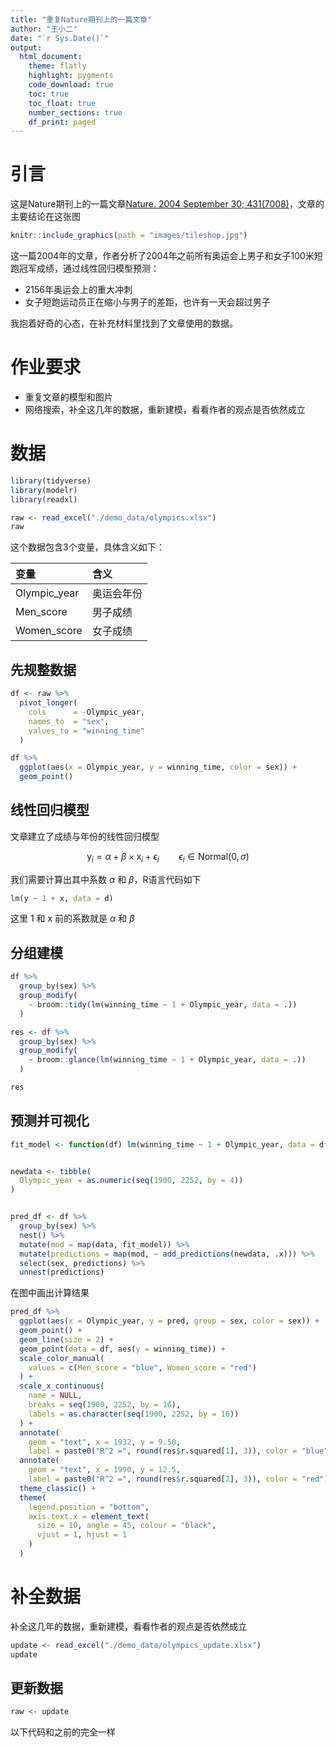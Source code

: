 ```yaml
---
title: "重复Nature期刊上的一篇文章"
author: "王小二"
date: "`r Sys.Date()`"
output: 
  html_document:
    theme: flatly
    highlight: pygments
    code_download: true
    toc: true
    toc_float: true
    number_sections: true
    df_print: paged
---
```



# 引言

这是Nature期刊上的一篇文章[Nature. 2004 September 30; 431(7008)](https://www.ncbi.nlm.nih.gov/pmc/articles/PMC3173856/#SD2)，文章的主要结论在这张图

```r
knitr::include_graphics(path = "images/tileshop.jpg")
```

这一篇2004年的文章，作者分析了2004年之前所有奥运会上男子和女子100米短跑冠军成绩，通过线性回归模型预测：

- 2156年奥运会上的重大冲刺
- 女子短跑运动员正在缩小与男子的差距，也许有一天会超过男子


我抱着好奇的心态，在补充材料里找到了文章使用的数据。


# 作业要求

- 重复文章的模型和图片
- 网络搜索，补全这几年的数据，重新建模，看看作者的观点是否依然成立



# 数据

```r
library(tidyverse)
library(modelr)
library(readxl)

raw <- read_excel("./demo_data/olympics.xlsx")
raw
```


这个数据包含3个变量，具体含义如下：

| 变量         	| 含义       	|
|:-------------	|:-----------	|
| Olympic_year 	| 奥运会年份 	|
| Men_score    	| 男子成绩   	|
| Women_score  	| 女子成绩   	|


## 先规整数据

```r
df <- raw %>%
  pivot_longer(
    cols      = -Olympic_year,
    names_to  = "sex",
    values_to = "winning_time"
  )
```



```r
df %>%
  ggplot(aes(x = Olympic_year, y = winning_time, color = sex)) +
  geom_point()
```




## 线性回归模型

文章建立了成绩与年份的线性回归模型

$$ 
\text{y}_i = \alpha + \beta \times \text{x}_i + \epsilon_i \qquad \epsilon_i\in \text{Normal}(0, \sigma)
$$

我们需要计算出其中系数 $\alpha$ 和 $\beta$，R语言代码如下

```r
lm(y ~ 1 + x, data = d)
```

这里 1 和 x 前的系数就是 $\alpha$ 和 $\beta$




## 分组建模
```r
df %>%
  group_by(sex) %>%
  group_modify(
    ~ broom::tidy(lm(winning_time ~ 1 + Olympic_year, data = .))
  )
```

```r
res <- df %>%
  group_by(sex) %>%
  group_modify(
    ~ broom::glance(lm(winning_time ~ 1 + Olympic_year, data = .))
  )

res
```


## 预测并可视化


```r
fit_model <- function(df) lm(winning_time ~ 1 + Olympic_year, data = df)


newdata <- tibble(
  Olympic_year = as.numeric(seq(1900, 2252, by = 4))
)


pred_df <- df %>%
  group_by(sex) %>%
  nest() %>%
  mutate(mod = map(data, fit_model)) %>%
  mutate(predictions = map(mod, ~ add_predictions(newdata, .x))) %>%
  select(sex, predictions) %>%
  unnest(predictions)
```



在图中画出计算结果

```r
pred_df %>%
  ggplot(aes(x = Olympic_year, y = pred, group = sex, color = sex)) +
  geom_point() +
  geom_line(size = 2) +
  geom_point(data = df, aes(y = winning_time)) +
  scale_color_manual(
    values = c(Men_score = "blue", Women_score = "red")
  ) +
  scale_x_continuous(
    name = NULL,
    breaks = seq(1900, 2252, by = 16),
    labels = as.character(seq(1900, 2252, by = 16))
  ) +
  annotate(
    geom = "text", x = 1932, y = 9.50, 
    label = paste0("R^2 =", round(res$r.squared[1], 3)), color = "blue") +
  annotate(
    geom = "text", x = 1990, y = 12.5, 
    label = paste0("R^2 =", round(res$r.squared[2], 3)), color = "red") +
  theme_classic() +
  theme(
    legend.position = "bottom",
    axis.text.x = element_text(
      size = 10, angle = 45, colour = "black",
      vjust = 1, hjust = 1
    )
  )
```


# 补全数据

补全这几年的数据，重新建模，看看作者的观点是否依然成立

```r
update <- read_excel("./demo_data/olympics_update.xlsx")
update
```

## 更新数据
```r
raw <- update
```

以下代码和之前的完全一样
